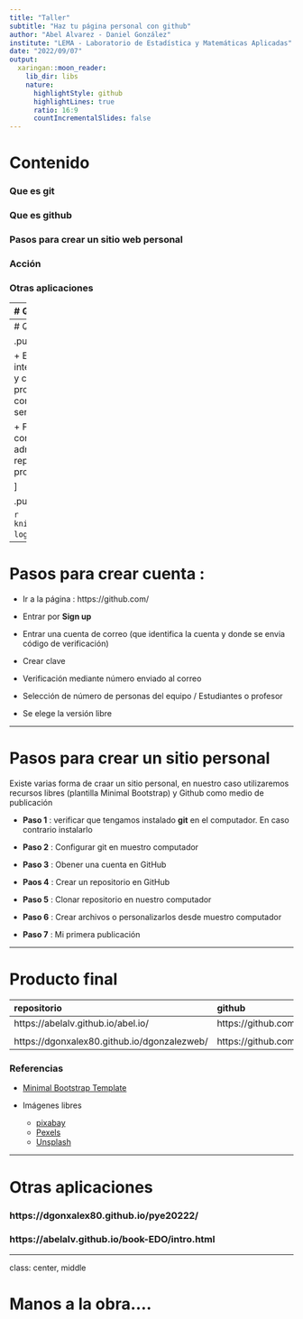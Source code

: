 ```yaml
---
title: "Taller"
subtitle: "Haz tu página personal con github"
author: "Abel Alvarez - Daniel González"
institute: "LEMA - Laboratorio de Estadística y Matemáticas Aplicadas"
date: "2022/09/07"
output:
  xaringan::moon_reader:
    lib_dir: libs
    nature:
      highlightStyle: github
      highlightLines: true
      ratio: 16:9
      countIncrementalSlides: false
---
```


# Contenido

### Que es git

### Que es github

### Pasos para crear un sitio web personal

### Acción

### Otras aplicaciones

---
 # Que es git
 
.pull-left[

```r
knitr::include_graphics("img/git-logo.png")
```

]

.pull-right[

+ Software gratuito para realizar control de versiones a los programadores.

+ Permite el seguimiento de cambios en cualquier conjunto de archivos.

+ Construido por Linus Torvalds en 2005

+ Se descarga de la página : https://git-scm.com/ , dependiedo el sistema operativo (macOS, Windows, Linux/Unix)

+ Por lo general viene preinstalado en los cumputadores ( para saberlos se puede digitar en la terminal : `git --version`)

]

---
# Que es GitHub

.pull-left[

+ Es un servicio de alojamiento de  internet para el desarrollo de software y control de versiones (red social de progrmadores). Recientemente fué comprada por Microsof y mantiene su servicio gratuito.

+ Funciona como una cuenta de correo que hay que crear y administrar, sobre la cual se abren repositorio para manejar nuestros proyectos. 

]

.pull-right[

```r
knitr::include_graphics("img/github-logo.png")
```
]  

---

#  Pasos para crear cuenta :

  + Ir a la página : https://github.com/
  
  + Entrar por **Sign up**

  + Entrar una cuenta de correo (que identifica la cuenta y donde se envia código de verificación) 

  + Crear clave

  + Verificación mediante número enviado al correo 

  + Selección de número de personas del equipo / Estudiantes o profesor

  + Se elege la versión libre

---

# Pasos para crear un sitio personal

Existe varias forma de craar un sitio personal, en nuestro caso utilizaremos recursos libres (plantilla Minimal Bootstrap)  y Github como medio de publicación

 + **Paso 1** : verificar que tengamos instalado **git** en el computador. En caso contrario instalarlo
 
 + **Paso 2** : Configurar git en muestro computador
 
 + **Paso 3** : Obener una cuenta en GitHub
 
 + **Paos 4** : Crear un repositorio en GitHub
 
 + **Paso 5** : Clonar repositorio en nuestro computador
 
 + **Paso 6** : Crear archivos o personalizarlos desde muestro computador
 
 + **Paso 7** : Mi primera publicación  

---

# Producto final


|repositorio                                   | github                               |
|:---------------------------------------------|:-------------------------------------|
|https://abelalv.github.io/abel.io/            | https://github.com/abelalv/abel.io/  |  
|                                              |                                      |
|https://dgonxalex80.github.io/dgonzalezweb/   | https://github.com/dgonxalex80       |

### Referencias

+ [Minimal Bootstrap Template](https://templatemag.com/minimal-bootstrap-template/#google_vignette)

+ Imágenes libres
  + [pixabay](https://pixabay.com/)
  + [Pexels](https://www.pexels.com/es-es/)
  + [Unsplash](https://unsplash.com/es)
  
---

# Otras aplicaciones

### https://dgonxalex80.github.io/pye20222/

### https://abelalv.github.io/book-EDO/intro.html



---
class: center, middle

# Manos a la obra....
